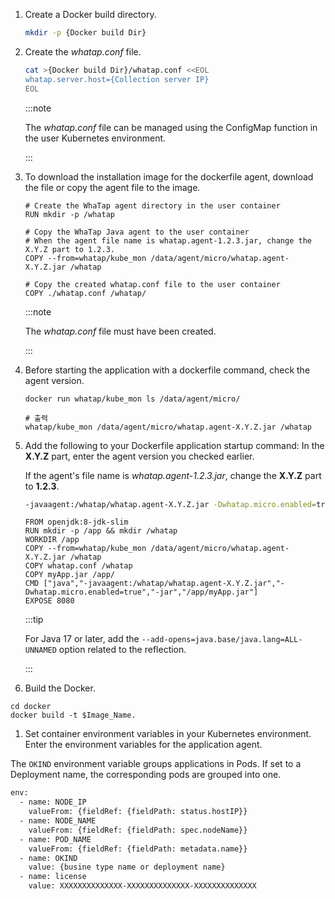1.  Create a Docker build directory.

    ```bash
    mkdir -p {Docker build Dir}
    ```

2.  Create the _whatap.conf_ file.

    ```bash
    cat >{Docker build Dir}/whatap.conf <<EOL
    whatap.server.host={Collection server IP}
    EOL
    ```

    :::note

    The _whatap.conf_ file can be managed using the ConfigMap function in the user Kubernetes environment.

    :::

3.  To download the installation image for the dockerfile agent, download the file or copy the agent file to the image.

    ```docker
    # Create the WhaTap agent directory in the user container
    RUN mkdir -p /whatap

    # Copy the WhaTap Java agent to the user container
    # When the agent file name is whatap.agent-1.2.3.jar, change the X.Y.Z part to 1.2.3.
    COPY --from=whatap/kube_mon /data/agent/micro/whatap.agent-X.Y.Z.jar /whatap

    # Copy the created whatap.conf file to the user container
    COPY ./whatap.conf /whatap/    
    ```

    :::note

    The _whatap.conf_ file must have been created.

    :::

4.  Before starting the application with a dockerfile command, check the agent version.

    ```docker
    docker run whatap/kube_mon ls /data/agent/micro/

    # 출력
    whatap/kube_mon /data/agent/micro/whatap.agent-X.Y.Z.jar /whatap
    ```

5.  Add the following to your Dockerfile application startup command: In the **X.Y.Z** part, enter the agent version you checked earlier.

    If the agent's file name is _whatap.agent-1.2.3.jar_, change the **X.Y.Z** part to **1.2.3**.

    ```bash
    -javaagent:/whatap/whatap.agent-X.Y.Z.jar -Dwhatap.micro.enabled=true
    ```

    ```docker title='Dockerfile' showLineNumbers {4,7}
    FROM openjdk:8-jdk-slim
    RUN mkdir -p /app && mkdir /whatap
    WORKDIR /app
    COPY --from=whatap/kube_mon /data/agent/micro/whatap.agent-X.Y.Z.jar /whatap
    COPY whatap.conf /whatap
    COPY myApp.jar /app/
    CMD ["java","-javaagent:/whatap/whatap.agent-X.Y.Z.jar","-Dwhatap.micro.enabled=true","-jar","/app/myApp.jar"]
    EXPOSE 8080
    ```

    :::tip

    For Java 17 or later, add the `--add-opens=java.base/java.lang=ALL-UNNAMED` option related to the reflection.

    :::

6.  Build the Docker.

```docker
cd docker
docker build -t $Image_Name.
```

1.  Set container environment variables in your Kubernetes environment. Enter the environment variables for the application agent.

  The `OKIND` environment variable groups applications in Pods. If set to a Deployment name, the corresponding pods are grouped into one.

```bash showLineNumbers {8-9}
env:
  - name: NODE_IP
    valueFrom: {fieldRef: {fieldPath: status.hostIP}}
  - name: NODE_NAME
    valueFrom: {fieldRef: {fieldPath: spec.nodeName}}
  - name: POD_NAME
    valueFrom: {fieldRef: {fieldPath: metadata.name}}
  - name: OKIND
    value: {busine type name or deployment name}
  - name: license
    value: XXXXXXXXXXXXXX-XXXXXXXXXXXXXX-XXXXXXXXXXXXXX  
```
